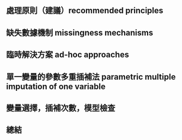 ## 處理原則（建議）recommended principles

## 缺失數據機制 missingness mechanisms 

## 臨時解決方案 ad-hoc approaches

## 單一變量的參數多重插補法 parametric multiple imputation of one variable

## 變量選擇，插補次數，模型檢查

## 總結